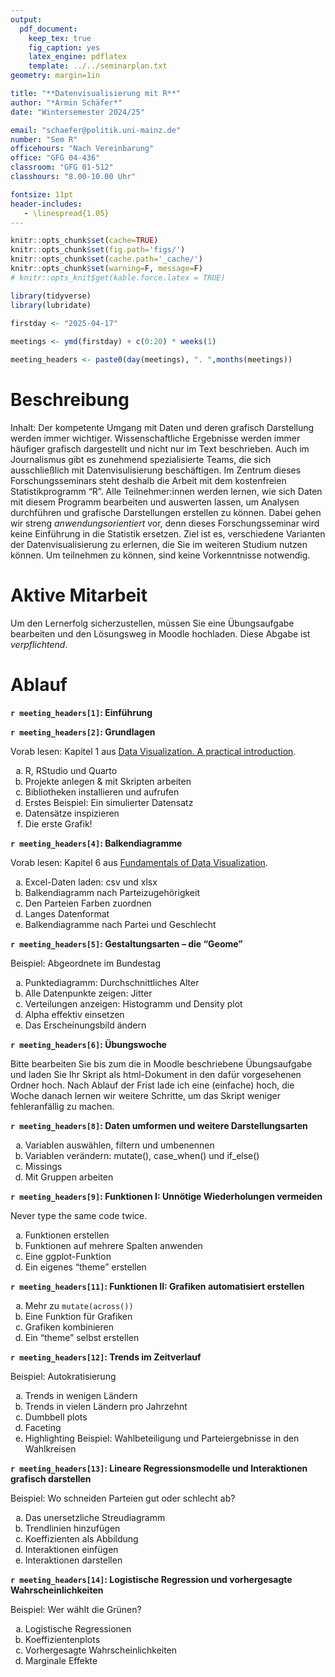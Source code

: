 ```yaml
---
output: 
  pdf_document:
    keep_tex: true
    fig_caption: yes
    latex_engine: pdflatex
    template: ../../seminarplan.txt
geometry: margin=1in

title: "**Datenvisualisierung mit R**"
author: "*Armin Schäfer*"
date: "Wintersemester 2024/25"

email: "schaefer@politik.uni-mainz.de"
number: "Sem R"
officehours: "Nach Vereinbarung"
office: "GFG 04-436"
classroom: "GFG 01-512"
classhours: "8.00-10.00 Uhr"

fontsize: 11pt
header-includes:
   - \linespread{1.05}
---
```


```r
knitr::opts_chunk$set(cache=TRUE)
knitr::opts_chunk$set(fig.path='figs/')
knitr::opts_chunk$set(cache.path='_cache/')
knitr::opts_chunk$set(warning=F, message=F)
# knitr::opts_knit$get(kable.force.latex = TRUE)
```



```r
library(tidyverse)
library(lubridate)

firstday <- "2025-04-17"
    
meetings <- ymd(firstday) + c(0:20) * weeks(1)

meeting_headers <- paste0(day(meetings), ". ",months(meetings))

```

# Beschreibung

Inhalt: Der kompetente Umgang mit Daten und deren grafisch Darstellung werden immer wichtiger. Wissenschaftliche Ergebnisse werden immer häufiger grafisch dargestellt und nicht nur im Text beschrieben. Auch im Journalismus gibt es zunehmend spezialisierte Teams, die sich ausschließlich mit Datenvisulisierung beschäftigen. Im Zentrum dieses Forschungsseminars steht deshalb die Arbeit mit dem kostenfreien Statistikprogramm "R". Alle Teilnehmer:innen werden lernen, wie sich Daten mit diesem Programm bearbeiten und auswerten lassen, um Analysen durchführen und grafische Darstellungen erstellen zu können. Dabei gehen wir streng *anwendungsorientiert* vor, denn dieses Forschungsseminar wird keine Einführung in die Statistik ersetzen. Ziel ist es, verschiedene Varianten der Datenvisualisierung zu erlernen, die Sie im weiteren Studium nutzen können. Um teilnehmen zu können, sind keine Vorkenntnisse notwendig.

# Aktive Mitarbeit

Um den Lernerfolg sicherzustellen, müssen Sie eine Übungsaufgabe bearbeiten und den Lösungsweg in Moodle hochladen. Diese Abgabe ist *verpflichtend*.

# Ablauf

**`r meeting_headers[1]`: Einführung**

**`r meeting_headers[2]`: Grundlagen**

Vorab lesen: Kapitel 1 aus [Data Visualization. A practical introduction](https://socviz.co/lookatdata.html#lookatdata).

a) R, RStudio und Quarto
b) Projekte anlegen & mit Skripten arbeiten
c) Bibliotheken installieren und aufrufen
d) Erstes Beispiel: Ein simulierter Datensatz
e) Datensätze inspizieren
f) Die erste Grafik!

**`r meeting_headers[4]`: Balkendiagramme**

Vorab lesen: Kapitel 6 aus [Fundamentals of Data Visualization](https://clauswilke.com/dataviz/visualizing-amounts.html).

a) Excel-Daten laden: csv und xlsx
b) Balkendiagramm nach Parteizugehörigkeit
c) Den Parteien Farben zuordnen
d) Langes Datenformat
e) Balkendiagramme nach Partei und Geschlecht

**`r meeting_headers[5]`: Gestaltungsarten -- die "Geome"**

Beispiel: Abgeordnete im Bundestag

a) Punktediagramm: Durchschnittliches Alter
b) Alle Datenpunkte zeigen: Jitter
c) Verteilungen anzeigen: Histogramm und Density plot
d) Alpha effektiv einsetzen
e) Das Erscheinungsbild ändern

**`r meeting_headers[6]`: Übungswoche**

Bitte bearbeiten Sie bis zum \textcolor{Orange}{2. Juni (18:00 Uhr)} die in Moodle beschriebene Übungsaufgabe und laden Sie Ihr Skript als html-Dokument in den dafür vorgesehenen Ordner hoch. Nach Ablauf der Frist lade ich eine (einfache) \textcolor{Orange}{Musterlösung} hoch, die Woche danach lernen wir weitere Schritte, um das Skript weniger fehleranfällig zu machen.

**`r meeting_headers[8]`: Daten umformen und weitere Darstellungsarten**

a) Variablen auswählen, filtern und umbenennen
b) Variablen verändern: mutate(), case_when() und if_else()
c) Missings
d) Mit Gruppen arbeiten

**`r meeting_headers[9]`: Funktionen I: Unnötige Wiederholungen vermeiden**

Never type the same code twice.

a) Funktionen erstellen
b) Funktionen auf mehrere Spalten anwenden
c) Eine ggplot-Funktion 
d) Ein eigenes "theme" erstellen

**`r meeting_headers[11]`: Funktionen II: Grafiken automatisiert erstellen**

a) Mehr zu `mutate(across())`
b) Eine Funktion für Grafiken
c) Grafiken kombinieren
d) Ein "theme" selbst erstellen

**`r meeting_headers[12]`: Trends im Zeitverlauf**

Beispiel: Autokratisierung

a) Trends in wenigen Ländern
b) Trends in vielen Ländern pro Jahrzehnt
c) Dumbbell plots
d) Faceting
e) Highlighting
Beispiel: Wahlbeteiligung und Parteiergebnisse in den Wahlkreisen

**`r meeting_headers[13]`: Lineare Regressionsmodelle und Interaktionen grafisch darstellen**

Beispiel: Wo schneiden Parteien gut oder schlecht ab?

a) Das unersetzliche Streudiagramm
b) Trendlinien hinzufügen
c) Koeffizienten als Abbildung
d) Interaktionen einfügen
e) Interaktionen darstellen

**`r meeting_headers[14]`: Logistische Regression und vorhergesagte Wahrscheinlichkeiten**

Beispiel: Wer wählt die Grünen?

a) Logistische Regressionen
b) Koeffizientenplots
c) Vorhergesagte Wahrscheinlichkeiten
d) Marginale Effekte
